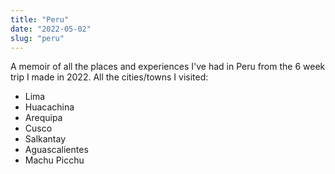 ```yaml
---
title: "Peru"
date: "2022-05-02"
slug: "peru"
---
```


A memoir of all the places and experiences I've had in Peru from the 6 week trip I made in 2022. All the cities/towns I visited:

- Lima
- Huacachina
- Arequipa
- Cusco
- Salkantay
- Aguascalientes
- Machu Picchu


